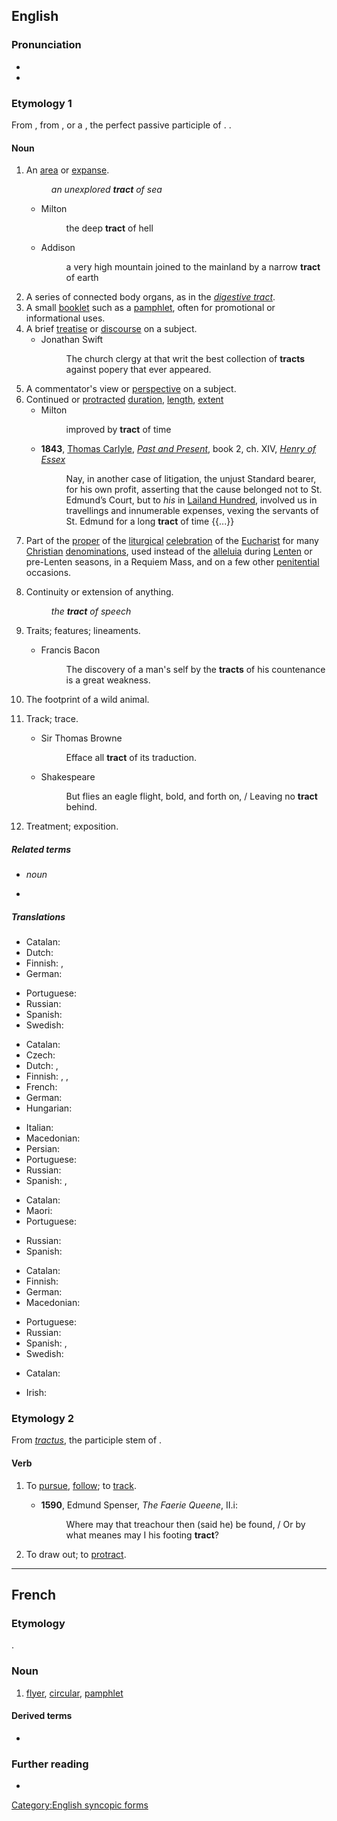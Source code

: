 ==English==
{{wikipedia}}
===Pronunciation===
* {{audio|en-us-tract.ogg|Audio (US)|lang=en}}
* {{rhymes|ækt|lang=en}}

===Etymology 1===
From {{m|en|tractate}}, from {{der|en|la|tractatus}}, or a {{bor|en|la|tractus|nocap=1}}, the perfect passive participle of {{m|la|trahō}}. {{doublet|trait|lang=en}}.

====Noun====
{{en-noun}}

# An [[area]] or [[expanse]].
#: ''an unexplored '''tract''' of sea''
#* Milton
#*: the deep '''tract''' of hell
#* Addison
#*: a very high mountain joined to the mainland by a narrow '''tract''' of earth
# A series of connected body organs, as in the ''[[digestive tract]]''.
# A small [[booklet]] such as a [[pamphlet]], often for promotional or informational uses.
# A brief [[treatise]] or [[discourse]] on a subject.
#* Jonathan Swift
#*: The church clergy at that writ the best collection of '''tracts''' against popery that ever appeared.
# A commentator's view or [[perspective]] on a subject.
# Continued or [[protracted]] [[duration]], [[length]], [[extent]]
#* Milton
#*: improved by '''tract''' of time
#* '''1843''', [[w:Thomas_Carlyle|Thomas Carlyle]], ''[[:w:Past and Present (book)|Past and Present]]'', book 2, ch. XIV, ''[[:w:Henry d'Essex|Henry of Essex]]''
#*: Nay, in another case of litigation, the unjust Standard bearer, for his own profit, asserting that the cause belonged not to St. Edmund’s Court, but to ''his'' in [[:w:Leyland (hundred)|Lailand Hundred]], involved us in travellings and innumerable expenses, vexing the servants of St. Edmund for a long '''tract''' of time {{...}}
# Part of the [[proper]] of the [[liturgical]] [[celebration]] of the [[Eucharist]] for many [[Christian]] [[denomination]]s, used instead of the [[alleluia]] during [[Lenten]] or pre-Lenten seasons, in a Requiem Mass, and on a few other [[penitential]] occasions.
# {{lb|en|obsolete}} Continuity or extension of anything.
#: ''the '''tract''' of speech''
#: {{rfquotek|Older}}
# {{lb|en|obsolete}} Traits; features; lineaments.
#* Francis Bacon
#*: The discovery of a man's self by the '''tracts''' of his countenance is a great weakness.
# {{lb|en|obsolete}} The footprint of a wild animal.
#: {{rfquotek|Dryden}}
# {{lb|en|obsolete}} Track; trace.
#* Sir Thomas Browne
#*: Efface all '''tract''' of its traduction.
#* Shakespeare
#*: But flies an eagle flight, bold, and forth on, / Leaving no '''tract''' behind.
# {{lb|en|obsolete}} Treatment; exposition.
#: {{rfquotek|Shakespeare}}

=====Related terms=====
* {{l|en|tractate}} ''noun''
* {{l|en|trait}}

=====Translations=====
{{trans-top|an area}}
* Catalan: {{t+|ca|extensió|f}}
* Dutch: {{t+|nl|gebied|n}}
* Finnish: {{t+|fi|alue}}, {{t+|fi|seutu}}
* German: {{t+|de|Gebiet|n}}
{{trans-mid}}
* Portuguese: {{t+|pt|extensão|m}}
* Russian: {{t+|ru|уча́сток|m}}
* Spanish: {{t+|es|extensión|f}}
* Swedish: {{t+|sv|trakt}}
{{trans-bottom}}

{{trans-top|a series of connected body organs}}
* Catalan: {{t+|ca|tracte|m}}
* Czech: {{t+|cs|ústrojí|n}}
* Dutch: {{t+|nl|kanaal|n}}, {{t+|nl|stelsel|n}}
* Finnish: {{t+|fi|elimet}}, {{t+|fi|kanava}}, {{t+|fi|juoste}}
* French: {{t+|fr|appareil|m}}
* German: {{t+|de|Trakt|m}}
* Hungarian: {{t|hu|traktus}}
{{trans-mid}}
* Italian: {{t+|it|apparato}}
* Macedonian: {{t|mk|провод|m|tr=próvod|sc=Cyrl}}
* Persian: {{t+|fa|دستگاه|tr=dastgâh|sc=fa-Arab}}
* Portuguese: {{t+|pt|aparelho}}
* Russian: {{t+|ru|тракт|m}}
* Spanish: {{t+|es|tracto|m}}, {{t+|es|aparato}}
{{trans-bottom}}

{{trans-top|a small booklet}}
* Catalan: {{t+|ca|fullet|m}}
* Maori: {{t|mi|mātārere}}
* Portuguese: {{t+|pt|panfleto|m}}
{{trans-mid}}
* Russian: {{t+|ru|брошю́ра|f}}
* Spanish: {{t+|es|folleto|m}}
{{trans-bottom}}

{{trans-top|a brief treatise}}
* Catalan: {{t+|ca|tractat|m}}
* Finnish: {{t|fi|traktaatti}}
* German: {{t+|de|Traktat|n}}
* Macedonian: {{t|mk|расправа|f|tr=rásprava|sc=Cyrl}}
{{trans-mid}}
* Portuguese: {{t+|pt|tratado|m}}
* Russian: {{t+|ru|тракта́т|m}}
* Spanish: {{t+|es|tratado|m}},
* Swedish: {{t+|sv|traktat}}
{{trans-bottom}}

{{checktrans-top}}
* Catalan: {{t-check|ca|opuscle|m}}
{{trans-mid}}
* Irish: {{t-check|ga|réimse|m}}
{{trans-bottom}}

===Etymology 2===
From ''[[tractus]]'', the participle stem of {{etyl|la|en}} {{m|la|trahere}}.

====Verb====
{{en-verb}}

# {{lb|en|obsolete}} To [[pursue]], [[follow]]; to [[track]].
#* '''1590''', Edmund Spenser, ''The Faerie Queene'', II.i:
#*: Where may that treachour then (said he) be found, / Or by what meanes may I his footing '''tract'''?
# {{lb|en|obsolete}} To draw out; to [[protract]].
#: {{rfquotek|Ben Jonson}}

[[Category:English syncopic forms]]

----

==French==

===Etymology===
{{bor|fr|en|tract}}.

===Noun===
{{fr-noun|m}}

# [[flyer]], [[circular]], [[pamphlet]]

====Derived terms====
* {{l|fr|tracter}}

===Further reading===
* {{R:TLFi}}